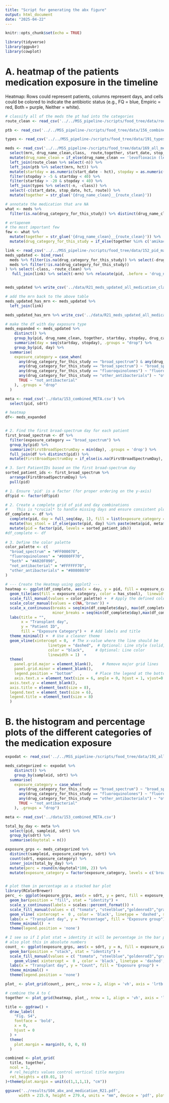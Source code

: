 ```yaml
---
title: "Script for generating the abx figure"
output: html_document
date: "2025-04-22"
---
```


```r
knitr::opts_chunk$set(echo = TRUE)
```

```r
library(tidyverse)
library(ggpubr)
library(cowplot)
```

# A. heatmap of the patients medication exposure in the timeline 

Heatmap: Rows could represent patients, columns represent days, and cells could be colored to indicate the antibiotic status (e.g., FQ = blue, Empiric = red, Both = purple, Neither = white).


```r
# classify all of the meds the pt had into the categories
route_clean <- read_csv('../../MSS_pipeline-/scripts/food_tree/data/routes_simple_2025-01-29.csv')

ptb <- read_csv('../../MSS_pipeline-/scripts/food_tree/data/156_combined_PTB.csv')

types <- read_csv('../../MSS_pipeline-/scripts/food_tree/data/191_types_of_medication.csv') 
```

```r
meds <- read_csv('../../MSS_pipeline-/scripts/food_tree/data/169_all_medication.csv')  %>% 
  select(mrn, drug_name_clean,class,  route,together, start_date, stop_date  ) %>% 
  mutate(drug_name_clean = if_else(drug_name_clean == 'levofloxacin (levaquin)', 'levofloxacin', drug_name_clean)) %>% 
  left_join(route_clean %>% select(-n)) %>% 
  left_join(ptb %>% select(mrn, hct)) %>% 
  mutate(startday = as.numeric(start_date - hct), stopday = as.numeric(stop_date - hct)) %>% 
  filter(stopday > -5 & startday < 40) %>% 
  filter(startday > -20 & stopday < 40) %>% 
  left_join(types %>% select(-n, -class)) %>% 
  select(-c(start_date, stop_date, hct, route)) %>% 
  mutate(together = str_glue('{drug_name_clean}__{route_clean}'))

# annotate the medication that are NA
what <- meds %>% 
  filter(is.na(drug_category_for_this_study)) %>% distinct(drug_name_clean, route_clean, class)

# ertapenem  
# the most important few
few <- what %>% 
  mutate(together = str_glue('{drug_name_clean}__{route_clean}')) %>%  
  mutate(drug_category_for_this_study = if_else(together %in% c('amikacin__IV','gentamicin__IV','ampicillin__IV','penicillin v potassium__oral','cefdinir__oral','cephalexin__oral', 'azithromycin__IV', 'azithromycin__oral'), 'other_antibacterials', if_else(together == 'ertapenem__IV', 'broad_spectrum','not_antibacterial')))

link <- read_csv('../../MSS_pipeline-/scripts/food_tree/data/152_pid_match.csv')
meds_updated <- bind_rows(
  meds %>% filter(is.na(drug_category_for_this_study)) %>% select(-drug_category_for_this_study) %>% left_join(few  ),
  meds %>% filter(!is.na(drug_category_for_this_study))
) %>% select(-class, -route_clean) %>%
   full_join(link) %>% select(-mrn) %>% relocate(pid, .before = 'drug_name_clean')


meds_updated %>% write_csv('../data/R21_meds_updated_all_medication_classified.csv')

# add the mrn back to the above table
meds_updated_has_mrn <- meds_updated %>% 
  left_join(link)

meds_updated_has_mrn %>% write_csv('../data/R21_meds_updated_all_medication_classified_has_mrn.csv')
```

```r
# make the df with day exposure type 
meds_expanded <- meds_updated %>%
    distinct() %>% 
    group_by(pid, drug_name_clean, together, startday, stopday, drug_category_for_this_study) %>%
    summarize(day = seq(startday, stopday), .groups = "drop") %>% 
    group_by(pid, day) %>%
  summarise(
    exposure_category = case_when(
      any(drug_category_for_this_study == "broad_spectrum") & any(drug_category_for_this_study == "fluoroquinolones") ~ "both",  # Both present
      any(drug_category_for_this_study == "broad_spectrum") ~ "broad_spectrum",  # Only broad_spectrum
      any(drug_category_for_this_study == "fluoroquinolones") ~ "fluoroquinolones",
      any(drug_category_for_this_study == "other_antibacterials") ~ "other_antibacterials",
      TRUE ~ "not_antibacterial"
    ), .groups = "drop"
  )

meta <- read_csv('../data/153_combined_META.csv') %>% 
  select(pid, sdrt)
```

```r
# heatmap
df<- meds_expanded


# 2. Find the first broad-spectrum day for each patient
first_broad_spectrum <- df %>%
  filter(exposure_category == "broad_spectrum") %>%
  group_by(pid) %>%
  summarize(FirstBroadSpectrumDay = min(day), .groups = 'drop') %>% 
  full_join(df %>% distinct(pid)) %>% 
  mutate(FirstBroadSpectrumDay = if_else(is.na(FirstBroadSpectrumDay), 40, FirstBroadSpectrumDay))

# 3. Sort PatientIDs based on the first broad-spectrum day
sorted_patient_ids <- first_broad_spectrum %>%
  arrange(FirstBroadSpectrumDay) %>%
  pull(pid)
```

```r
# 1. Ensure 'pid' is a factor (for proper ordering on the y-axis)
df$pid <- factor(df$pid)

# 2. Create a complete grid of pid and day combinations
#    This is *crucial* to handle missing days and ensure consistent plotting
df_complete <- df %>%
  complete(pid, day = full_seq(day, 1), fill = list(exposure_category = "not_antibacterial")) %>% 
  mutate(has_stool = if_else(paste(pid, day) %in% paste(meta$pid, meta$sdrt), T, F)) %>% 
  mutate(pid = factor(pid, levels = sorted_patient_ids)) 
#df_complete <- df
 
# 3. Define the color palette
color_palette <- c(
  "broad_spectrum" = "#FF000070",
  "fluoroquinolones" = "#0000FF70",
  "both" = "#A020F090",
  "not_antibacterial" = "#FFFFFF70",
  "other_antibacterials" = "#80808070"
)
 
# --- Create the Heatmap using ggplot2 ---
heatmap <- ggplot(df_complete, aes(x = day, y = pid, fill = exposure_category)) +
  geom_tile(aes(fill = exposure_category, color = has_stool),  linewidth = 0.7, show.legend = FALSE     )+  
  scale_fill_manual(values = color_palette) +  # Apply the defined color palette
  scale_color_manual(values = c(NA,'brown')) + 
  scale_x_continuous(breaks = seq(min(df_complete$day), max(df_complete$day), by = 5),
                     minor_breaks = seq(min(df_complete$day),max(df_complete$day), by = 1)) + # Show every 5th day, with minor breaks
  labs(title = "",
       x = "Transplant day",   
       y = "Patient ID",
       fill = "Exposure Category") +  # Add labels and title
  theme_minimal() +  # Use a cleaner theme
  geom_vline(xintercept = 0,  # The x-value where the line should be
                   linetype = "dashed",  # Optional: Line style (solid, dashed, dotted, etc.)
                   color = "black",     # Optional: Line color
                   linewidth = 1)  +
  theme(
    panel.grid.major = element_blank(),    # Remove major grid lines
    panel.grid.minor = element_blank(), 
    legend.position = "bottom"   ,      # Place the legend at the bottom
    axis.text.x = element_text(size = 6, angle = 0, hjust = 1, vjust=0.5),
  axis.text.y = element_blank(),
  axis.title = element_text(size = 8),
  legend.text = element_text(size = 6),
  legend.title = element_text(size = 8)
  )
```

# B. the histogram and percentage plots of the different categories of the medication exposure

```r
expodat <- read_csv('../../MSS_pipeline-/scripts/food_tree/data/191_all_medication_overlapping_with_prior_2_day_of_stool_samples_upated_2.csv')
```


```r
meds_categorized <- expodat %>%
    distinct() %>% 
    group_by(sampleid, sdrt) %>%
  summarise(
    exposure_category = case_when(
      any(drug_category_for_this_study == "broad_spectrum") ~ "broad_spectrum",  # Only broad_spectrum or both
      any(drug_category_for_this_study == "fluoroquinolones") ~ "fluoroquinolones",
      any(drug_category_for_this_study == "other_antibacterials") ~ "other_antibacterials",
      TRUE ~ "not_antibacterial"
    ), .groups = "drop")
```

```r
meta <- read_csv('../data/153_combined_META.csv')

total_by_day <- meta %>% 
  select(pid, sampleid, sdrt) %>% 
  group_by(sdrt) %>% 
  summarise(daytotal = n())

exposure_grps <- meds_categorized %>% 
  distinct(sampleid, exposure_category, sdrt) %>% 
  count(sdrt, exposure_category) %>% 
  inner_join(total_by_day) %>% 
  mutate(perc = round(n/daytotal*100, 2)) %>% 
  mutate(exposure_category = factor(exposure_category, levels = c('broad_spectrum','fluoroquinolones','other_antibacterials','not_antibacterial')))


# plot them in percentage as a stacked bar plot 
library(RColorBrewer)
perc_ <- ggplot(exposure_grps, aes(x = sdrt, y = perc, fill = exposure_category)) +
  geom_bar(position = "fill", stat = "identity") +
  scale_y_continuous(labels = scales::percent_format()) +
  scale_fill_manual(values = c( "tomato", "steelblue","goldenrod3","gray"))  +
  geom_vline( xintercept =  0 , color = 'black', linetype = 'dashed', size = 1) +
  labs(x = "Transplant day", y = "Percentage", fill = "Exposure group") +
  theme_minimal()  +
  theme(legend.position = 'none')

# I see so if I plot stat = identity it will be percentage in the bar plot 
# also plot this in absolute numbers
count_ <- ggplot(exposure_grps, aes(x = sdrt, y = n, fill = exposure_category)) +
  geom_bar(position = "stack", stat = "identity") +
  scale_fill_manual(values = c( "tomato", "steelblue","goldenrod3","gray"))  +
    geom_vline( xintercept =  0 , color = 'black', linetype = 'dashed', size = 1) +
  labs(x = "Transplant day", y = "Count", fill = "Exposure group") +
  theme_minimal() +
  theme(legend.position = 'none')

plot_ <- plot_grid(count_, perc_, nrow = 2, align = 'vh', axis = 'lrtb', labels = c('B','C'))

# combine the A to C
together <- plot_grid(heatmap, plot_, nrow = 1, align = 'vh', axis = 'lrtb', labels = c('A', NA))
```



```r
title <- ggdraw() + 
  draw_label(
    "Fig. S4",
    fontface = 'bold',
    x = 0,
    hjust = 0
  ) +
  theme(
    plot.margin = margin(0, 0, 0, 0)
  )

combined <- plot_grid(
  title, together,
  ncol = 1,
  # rel_heights values control vertical title margins
  rel_heights = c(0.01, 1)
)+theme(plot.margin = unit(c(1,1,1,1), "cm"))

ggsave('../results/S04_abx_and_medication_R21.pdf',
      width = 215.9, height = 279.4, units = "mm", device = 'pdf', plot = combined, dpi = 300)  
```
